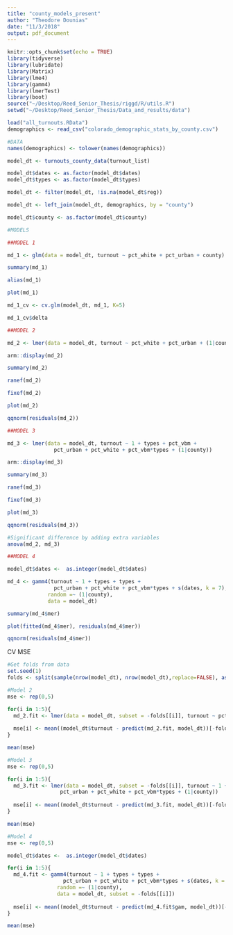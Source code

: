 ```yaml
---
title: "county_models_present"
author: "Theodore Dounias"
date: "11/3/2018"
output: pdf_document
---
```


```r
knitr::opts_chunk$set(echo = TRUE)
library(tidyverse)
library(lubridate)
library(Matrix)
library(lme4)
library(gamm4)
library(lmerTest)
library(boot)
source("~/Desktop/Reed_Senior_Thesis/riggd/R/utils.R")
setwd("~/Desktop/Reed_Senior_Thesis/Data_and_results/data")

load("all_turnouts.RData")
demographics <- read_csv("colorado_demographic_stats_by_county.csv")
```

```r
#DATA
names(demographics) <- tolower(names(demographics))

model_dt <- turnouts_county_data(turnout_list)

model_dt$dates <- as.factor(model_dt$dates)
model_dt$types <- as.factor(model_dt$types)

model_dt <- filter(model_dt, !is.na(model_dt$reg))

model_dt <- left_join(model_dt, demographics, by = "county")

model_dt$county <- as.factor(model_dt$county)

#MODELS

##MODEL 1

md_1 <- glm(data = model_dt, turnout ~ pct_white + pct_urban + county)

summary(md_1)

alias(md_1)

plot(md_1)

md_1_cv <- cv.glm(model_dt, md_1, K=5)

md_1_cv$delta

##MODEL 2

md_2 <- lmer(data = model_dt, turnout ~ pct_white + pct_urban + (1|county))

arm::display(md_2)

summary(md_2)

ranef(md_2)

fixef(md_2)

plot(md_2)

qqnorm(residuals(md_2))

##MODEL 3

md_3 <- lmer(data = model_dt, turnout ~ 1 + types + pct_vbm +
               pct_urban + pct_white + pct_vbm*types + (1|county))

arm::display(md_3)

summary(md_3)

ranef(md_3)

fixef(md_3)

plot(md_3)

qqnorm(residuals(md_3))

#Significant difference by adding extra variables
anova(md_2, md_3)

##MODEL 4

model_dt$dates <-  as.integer(model_dt$dates)

md_4 <- gamm4(turnout ~ 1 + types + types +
               pct_urban + pct_white + pct_vbm*types + s(dates, k = 7), 
             random =~ (1|county), 
             data = model_dt)

summary(md_4$mer)

plot(fitted(md_4$mer), residuals(md_4$mer))

qqnorm(residuals(md_4$mer))

```

CV MSE

```r

#Get folds from data
set.seed(1)
folds <- split(sample(nrow(model_dt), nrow(model_dt),replace=FALSE), as.factor(1:5))

#Model 2
mse <- rep(0,5)

for(i in 1:5){
  md_2.fit <- lmer(data = model_dt, subset = -folds[[i]], turnout ~ pct_white + pct_urban + (1|county))
  
  mse[i] <- mean((model_dt$turnout - predict(md_2.fit, model_dt))[-folds[[i]]]^2)
}

mean(mse)

#Model 3
mse <- rep(0,5)

for(i in 1:5){
  md_3.fit <- lmer(data = model_dt, subset = -folds[[i]], turnout ~ 1 + types + pct_vbm +
                 pct_urban + pct_white + pct_vbm*types + (1|county))
  
  mse[i] <- mean((model_dt$turnout - predict(md_3.fit, model_dt))[-folds[[i]]]^2)
}

mean(mse)

#Model 4
mse <- rep(0,5)

model_dt$dates <-  as.integer(model_dt$dates)

for(i in 1:5){
  md_4.fit <- gamm4(turnout ~ 1 + types + types +
                  pct_urban + pct_white + pct_vbm*types + s(dates, k = 7), 
                random =~ (1|county), 
                data = model_dt, subset = -folds[[i]])
  
  mse[i] <- mean((model_dt$turnout - predict(md_4.fit$gam, model_dt))[-folds[[i]]]^2)
}

mean(mse)

```

